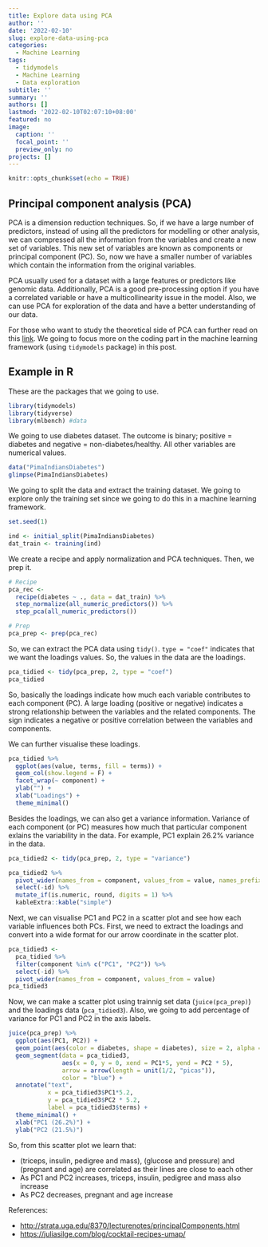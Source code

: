 ```yaml
---
title: Explore data using PCA
author: ''
date: '2022-02-10'
slug: explore-data-using-pca
categories:
  - Machine Learning
tags:
  - tidymodels
  - Machine Learning
  - Data exploration
subtitle: ''
summary: ''
authors: []
lastmod: '2022-02-10T02:07:10+08:00'
featured: no
image:
  caption: ''
  focal_point: ''
  preview_only: no
projects: []
---
```


```r
knitr::opts_chunk$set(echo = TRUE)
```

## Principal component analysis (PCA)

PCA is a dimension reduction techniques. So, if we have a large number of predictors, instead of using all the predictors for modelling or other analysis, we can compressed all the information from the variables and create a new set of variables. This new set of variables are known as components or principal component (PC). So, now we have a smaller number of variables which contain the information from the original variables. 

PCA usually used for a dataset with a large features or predictors like genomic data. Additionally, PCA is a good pre-processing option if you have a correlated variable or have a multicollinearity issue in the model. Also,  we can use PCA for exploration of the data and have a better understanding of our data. 

For those who want to study the theoretical side of PCA can further read on this [link](http://strata.uga.edu/8370/lecturenotes/principalComponents.html). We going to focus more on the coding part in the machine learning framework (using `tidymodels` package) in this post.

## Example in R

These are the packages that we going to use.

```r
library(tidymodels)
library(tidyverse)
library(mlbench) #data
```

We going to use diabetes dataset. The outcome is binary; positive = diabetes and negative = non-diabetes/healthy. All other variables are numerical values.

```r
data("PimaIndiansDiabetes")
glimpse(PimaIndiansDiabetes)
```

We going to split the data and extract the training dataset. We going to explore only the training set since we going to do this in a machine learning framework.

```r
set.seed(1)

ind <- initial_split(PimaIndiansDiabetes)
dat_train <- training(ind)
```

We create a recipe and apply normalization and PCA techniques. Then, we prep it.

```r
# Recipe
pca_rec <- 
  recipe(diabetes ~ ., data = dat_train) %>% 
  step_normalize(all_numeric_predictors()) %>% 
  step_pca(all_numeric_predictors())

# Prep
pca_prep <- prep(pca_rec)
```

So, we can extract the PCA data using `tidy()`. `type = "coef"` indicates that we want the loadings values. So, the values in the data are the loadings. 

```r
pca_tidied <- tidy(pca_prep, 2, type = "coef")
pca_tidied
```

So, basically the loadings indicate how much each variable contributes to each component (PC). A large loading (positive or negative) indicates a strong relationship between the variables and the related components. The sign indicates a negative or positive correlation between the variables and components.

We can further visualise these loadings.

```r
pca_tidied %>% 
  ggplot(aes(value, terms, fill = terms)) +
  geom_col(show.legend = F) +
  facet_wrap(~ component) +
  ylab("") +
  xlab("Loadings") + 
  theme_minimal()
```

Besides the loadings, we can also get a variance information. Variance of each component (or PC) measures how much that particular component exlains the variability in the data. For example, PC1 explain 26.2% variance in the data.  

```r
pca_tidied2 <- tidy(pca_prep, 2, type = "variance")

pca_tidied2 %>% 
  pivot_wider(names_from = component, values_from = value, names_prefix = "PC") %>% 
  select(-id) %>% 
  mutate_if(is.numeric, round, digits = 1) %>% 
  kableExtra::kable("simple")
```

Next, we can visualise PC1 and PC2 in a scatter plot and see how each variable influences both PCs. First, we need to extract the loadings and convert into a wide format for our arrow coordinate in the scatter plot.

```r
pca_tidied3 <- 
  pca_tidied %>% 
  filter(component %in% c("PC1", "PC2")) %>% 
  select(-id) %>% 
  pivot_wider(names_from = component, values_from = value)
pca_tidied3
```

Now, we can make a scatter plot using trainnig set data (`juice(pca_prep)`) and the loadings data (`pca_tidied3`). Also, we going to add percentage of variance for PC1 and PC2 in the axis labels.

```r
juice(pca_prep) %>% 
  ggplot(aes(PC1, PC2)) +
  geom_point(aes(color = diabetes, shape = diabetes), size = 2, alpha = 0.6) +
  geom_segment(data = pca_tidied3, 
               aes(x = 0, y = 0, xend = PC1*5, yend = PC2 * 5), 
               arrow = arrow(length = unit(1/2, "picas")),
               color = "blue") +
  annotate("text", 
           x = pca_tidied3$PC1*5.2, 
           y = pca_tidied3$PC2 * 5.2, 
           label = pca_tidied3$terms) +
  theme_minimal() +
  xlab("PC1 (26.2%)") +
  ylab("PC2 (21.5%)") 
```

So, from this scatter plot we learn that:

- (triceps, insulin, pedigree and mass), (glucose and pressure) and (pregnant and age) are correlated as their lines are close to each other\
- As PC1 and PC2 increases, triceps, insulin, pedigree and mass also increase
- As PC2 decreases, pregnant and age increase

References:

- <http://strata.uga.edu/8370/lecturenotes/principalComponents.html>\
- <https://juliasilge.com/blog/cocktail-recipes-umap/>
